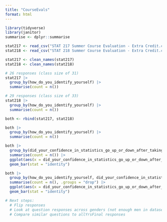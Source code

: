 ```yaml
---
title: "CourseEvals"
format: html
---
```


```r
library(tidyverse)
library(janitor)
summarise <- dplyr::summarise

stat217 <- read_csv("STAT 217 Summer Course Evaluation - Extra Credit.csv")
stat218 <- read_csv("STAT 218 Summer Course Evaluation - Extra Credit.csv")
```

```r
stat217 <- clean_names(stat217)
stat218 <- clean_names(stat218)
```

```r
# 26 responses (class size of 31)
stat217 |>
  group_by(how_do_you_identify_yourself) |>
  summarise(count = n())
```

```r
# 29 responses (class size of 33)
stat218 |>
  group_by(how_do_you_identify_yourself) |>
  summarise(count = n())
```

```r
both <- rbind(stat217, stat218)

both |>
  group_by(how_do_you_identify_yourself) |>
  summarise(count = n())
```

```r
both |>
  group_by(did_your_confidence_in_statistics_go_up_or_down_after_taking_this_course) |>
  summarise(count = n()) |>
  ggplot(aes(x = did_your_confidence_in_statistics_go_up_or_down_after_taking_this_course, y = count)) +
  geom_bar(stat = "identity")

both |>
  group_by(how_do_you_identify_yourself, did_your_confidence_in_statistics_go_up_or_down_after_taking_this_course) |>
  summarise(count = n(), .groups = "drop") |>
  ggplot(aes(x = did_your_confidence_in_statistics_go_up_or_down_after_taking_this_course, y = count, fill = how_do_you_identify_yourself)) +
  geom_bar(stat = "identity")
```

```r
# Next steps:
  # Flip responses
  # Look at question responses across genders (not enough men in dataset? - ask)
  # Compare similar questions to allYrsFinal responses
```

